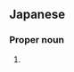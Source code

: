 ==Japanese==
{{ja-kanjitab|沙|耶|香}}

===Proper noun===
{{ja-pos|proper|さやか}}

# {{given name|female|lang=ja|sort=さやか}}